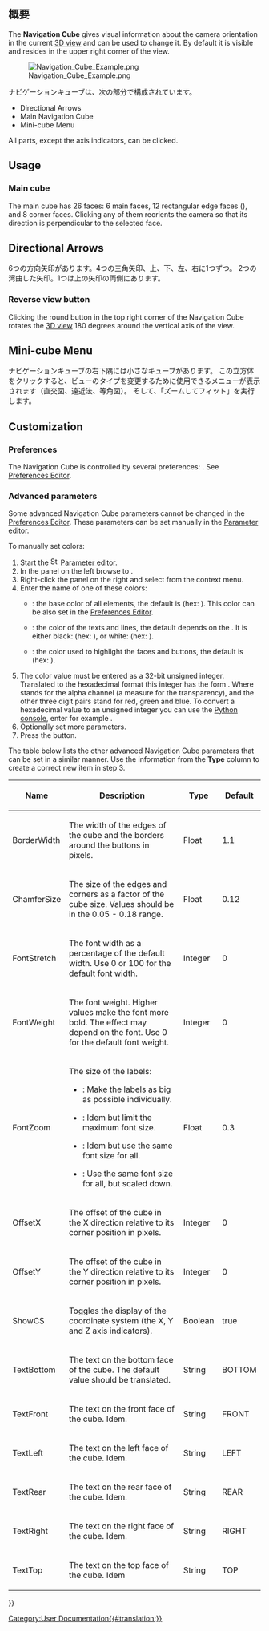 <languages/>

{{Docnav/ja
|[[Selection_methods/ja|オブジェクトの選択方法]]
|[[Document_structure/ja|FreeCADファイルの構造]]
}}

{{TOCright}}

<span id="Introduction"></span>
== 概要 ==

The '''Navigation Cube''' gives visual information about the camera orientation in the current [[3D_view|3D view]] and can be used to change it. By default it is visible and resides in the upper right corner of the view.

[[File:Navigation_Cube_Example.png]]

<div class="mw-translate-fuzzy">
ナビゲーションキューブは、次の部分で構成されています。
*Directional Arrows
*Main Navigation Cube
*Mini-cube Menu
</div> 

All parts, except the axis indicators, can be clicked.

== Usage ==

=== Main cube ===

The main cube has 26 faces: 6 main faces, 12 rectangular edge faces ({{Version|0.20}}), and 8 corner faces. Clicking any of them reorients the camera so that its direction is perpendicular to the selected face.

<span id="Directional_arrows"></span>
<div class="mw-translate-fuzzy">
== Directional Arrows ==
</div> 

<div class="mw-translate-fuzzy">
6つの方向矢印があります。4つの三角矢印、上、下、左、右に1つずつ。 2つの湾曲した矢印。1つは上の矢印の両側にあります。
</div>

=== Reverse view button ===

Clicking the round button in the top right corner of the Navigation Cube rotates the [[3D_view|3D view]] 180 degrees around the vertical axis of the view.

<span id="Mini-cube_menu"></span>
<div class="mw-translate-fuzzy">
== Mini-cube Menu ==
</div>

<div class="mw-translate-fuzzy">
ナビゲーションキューブの右下隅には小さなキューブがあります。
この立方体をクリックすると、ビューのタイプを変更するために使用できるメニューが表示されます（直交図、遠近法、等角図）。
そして、「ズームしてフィット」を実行します。
</div>

== Customization ==

=== Preferences ===

The Navigation Cube is controlled by several preferences: {{MenuCommand|Edit → Preferences... → Display → Navigation → Navigation cube}}. See [[Preferences_Editor#Navigation|Preferences Editor]].

=== Advanced parameters ===

Some advanced Navigation Cube parameters cannot be changed in the [[Preferences_Editor#Navigation|Preferences Editor]]. These parameters can be set manually in the [[Std_DlgParameter|Parameter editor]].

To manually set colors:

# Start the [[Image:Std_DlgParameter.svg|16px]] [[Std_DlgParameter|Parameter editor]].
# In the panel on the left browse to {{MenuCommand|BaseApp → Preferences → NaviCube}}.
# Right-click the panel on the right and select {{MenuCommand|New unsigned item}} from the context menu.
# Enter the name of one of these colors:
#* {{MenuCommand|BaseColor}}: the base color of all elements, the default is {{Value|3806916544}} (hex: {{Value|e2e8efc0}}). This color can be also set in the [[Preferences_Editor#Navigation|Preferences Editor]]. {{Version|0.21}}
#* {{MenuCommand|EmphaseColor}}: the color of the texts and lines, the default depends on the {{MenuCommand|BaseColor}}. It is either black: {{Value|255}} (hex: {{Value|000000ff}}), or white: {{Value|4294967295}} (hex: {{Value|ffffffff}}). {{Version|0.21}}
#* {{MenuCommand|HiliteColor}}: the color used to highlight the faces and buttons, the default is {{Value|2867003391}} (hex: {{Value|aae2ffff}}).
# The color value must be entered as a 32-bit unsigned integer. Translated to the hexadecimal format this integer has the form {{Value|RRGGBBAA}}. Where {{Value|AA}} stands for the alpha channel (a measure for the transparency), and the other three digit pairs stand for red, green and blue. To convert a hexadecimal value to an unsigned integer you can use the [[Python_console|Python console]], enter for example {{Incode|int("323232ff", 16)}}.
# Optionally set more parameters.
# Press the {{Button|Close}} button.

The table below lists the other advanced Navigation Cube parameters that can be set in a similar manner. Use the information from the '''Type''' column to create a correct new item in step 3.

{| class="wikitable"
|-
! Name
! Description
! Type
! Default

|-
| BorderWidth
| The width of the edges of the cube and the borders around the buttons in pixels.
| Float
| 1.1

|-
| ChamferSize
| The size of the edges and corners as a factor of the cube size. Values should be in the 0.05 - 0.18 range.

{{Version|0.21}}
| Float
| 0.12

|-
| FontStretch
| The font width as a percentage of the default width. Use 0 or 100 for the default font width.
| Integer
| 0

|-
| FontWeight
| The font weight. Higher values make the font more bold. The effect may depend on the font. Use 0 for the default font weight.
| Integer
| 0

|-
| FontZoom
| The size of the labels:
* {{Value|FontZoom &#61; 1.0}}: Make the labels as big as possible individually.
* {{Value|0.0 < FontZoom < 1.0}}: Idem but limit the maximum font size.
* {{Value|FontZoom &#61; 0.0}}: Idem but use the same font size for all.
* {{Value|FontZoom < 0.0}}: Use the same font size for all, but scaled down.

{{Version|0.21}}
| Float
| 0.3

|-
| OffsetX
| The offset of the cube in the X direction relative to its corner position in pixels.
| Integer
| 0

|-
| OffsetY
| The offset of the cube in the Y direction relative to its corner position in pixels.
| Integer
| 0

|-
| ShowCS
| Toggles the display of the coordinate system (the X, Y and Z axis indicators).
| Boolean
| true

|-
| TextBottom
| The text on the bottom face of the cube. The default value should be translated.
| String
| BOTTOM

|-
| TextFront
| The text on the front face of the cube. Idem.
| String
| FRONT

|-
| TextLeft
| The text on the left face of the cube. Idem.
| String
| LEFT

|-
| TextRear
| The text on the rear face of the cube. Idem.
| String
| REAR

|-
| TextRight
| The text on the right face of the cube. Idem.
| String
| RIGHT

|-
| TextTop
| The text on the top face of the cube. Idem
| String
| TOP

|}


{{Docnav/ja
|[[Selection_methods/ja|オブジェクトの選択方法]]
|[[Document_structure/ja|FreeCADファイルの構造]]
}}

{{Userdocnavi{{#translation:}}}}
[[Category:User Documentation{{#translation:}}]]